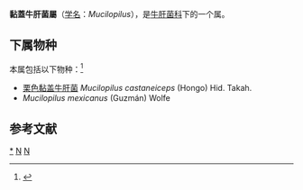{{Automatic Taxobox
| taxon = Mucilopilus 
| authority = Wolfe, 1979
}}

'''黏蓋牛肝菌屬'''（[[学名|学名]]：''Mucilopilus''），是[[牛肝菌科|牛肝菌科]]下的一个属。

==下属物种==
本属包括以下物种：<ref>{{cite web |title=Mucilopilus Wolfe, 1979 |url=https://www.gbif.org/species/7590705 |website=GBIF}}</ref>
* [[栗色黏盖牛肝菌|栗色黏盖牛肝菌]] ''Mucilopilus castaneiceps'' (Hongo) Hid. Takah.
* ''Mucilopilus mexicanus'' (Guzmán) Wolfe

== 参考文献 ==
{{Reflist}}

{{taxonbar}}
[[Category:_黏蓋牛肝菌屬|*]]
[[Category:_牛肝菌科|N]]
[[Category:_1979年描述的分类群|N]]